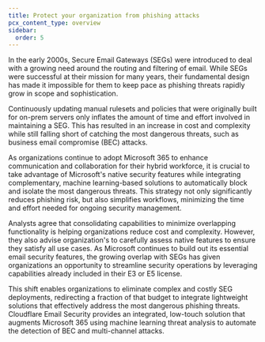 ```yaml
---
title: Protect your organization from phishing attacks
pcx_content_type: overview
sidebar:
  order: 5
---
```


In the early 2000s, Secure Email Gateways (SEGs) were introduced to deal with a growing need around the routing and filtering of email. While SEGs were successful at their mission for many years, their fundamental design has made it impossible for them to keep pace as phishing threats rapidly grow in scope and sophistication. 

Continuously updating manual rulesets and policies that were originally built for on-prem servers only inflates the amount of time and effort involved in maintaining a SEG. This has resulted in an increase in cost and complexity while still falling short of catching the most dangerous threats, such as business email compromise (BEC) attacks.

As organizations continue to adopt Microsoft 365 to enhance communication and collaboration for their hybrid workforce, it is crucial to take advantage of Microsoft's native security features while integrating complementary, machine learning-based solutions to automatically block and isolate the most dangerous threats. This strategy not only significantly reduces phishing risk, but also simplifies workflows, minimizing the time and effort needed for ongoing security management.

Analysts agree that consolidating capabilities to minimize overlapping functionality is helping organizations reduce cost and complexity. However, they also advise organization's to carefully assess native features to ensure they satisfy all use cases. As Microsoft continues to build out its essential email security features, the growing overlap with SEGs has given organizations an opportunity to streamline security operations by leveraging capabilities already included in their E3 or E5 license. 

This shift enables organizations to eliminate complex and costly SEG deployments, redirecting a fraction of that budget to integrate lightweight solutions that effectively address the most dangerous phishing threats. Cloudflare Email Security provides an integrated, low-touch solution that augments Microsoft 365 using machine learning threat analysis to automate the detection of BEC and multi-channel attacks.